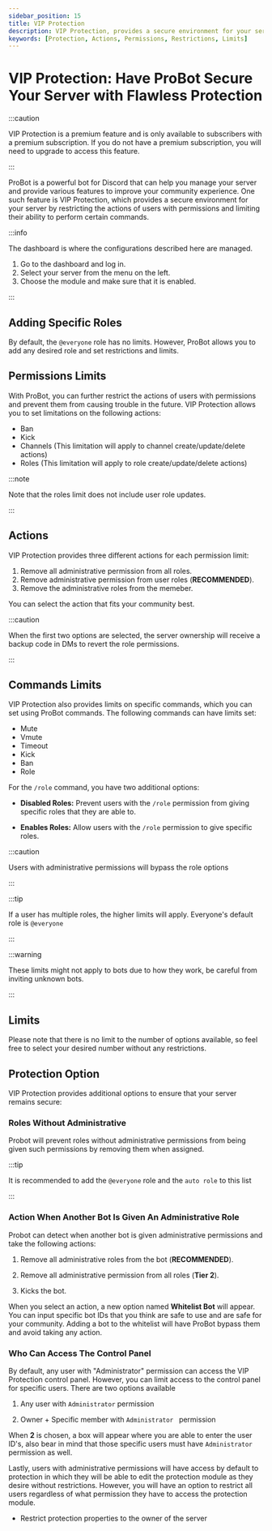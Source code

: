 ```yaml
---
sidebar_position: 15
title: VIP Protection
description: VIP Protection, provides a secure environment for your server by restricting the actions of users with permissions and limiting their ability to perform certain commands and actions.
keywords: [Protection, Actions, Permissions, Restrictions, Limits]
---
```


# VIP Protection: Have ProBot Secure Your Server with Flawless Protection

:::caution 

VIP Protection is a premium feature and is only available to subscribers with a premium subscription. If you do not have a premium subscription, you will need to upgrade to access this feature.

:::

ProBot is a powerful bot for Discord that can help you manage your server and provide various features to improve your community experience. One such feature is VIP Protection, which provides a secure environment for your server by restricting the actions of users with permissions and limiting their ability to perform certain commands.

:::info

The dashboard is where the configurations described here are managed.

1. Go to the dashboard and log in. 
2. Select your server from the menu on the left.
3. Choose the module and make sure that it is enabled. 

:::

## Adding Specific Roles

By default, the `@everyone` role has no limits. However, ProBot allows you to add any desired role and set restrictions and limits.

## Permissions Limits 

With ProBot, you can further restrict the actions of users with permissions and prevent them from causing trouble in the future. VIP Protection allows you to set limitations on the following actions:

- Ban 
- Kick 
- Channels (This limitation will apply to channel create/update/delete actions) 
- Roles (This limitation will apply to role create/update/delete actions)

:::note 

Note that the roles limit does not include user role updates.

:::

## Actions 

VIP Protection provides three different actions for each permission limit:

1. Remove all administrative permission from all roles. 
2. Remove administrative permission from user roles (**RECOMMENDED**). 
3. Remove the administrative roles from the memeber. 

You can select the action that fits your community best.

:::caution

When the first two options are selected, the server ownership will receive a backup code in DMs to revert the role permissions.

:::

## Commands Limits 

VIP Protection also provides limits on specific commands, which you can set using ProBot commands. The following commands can have limits set:

- Mute 
- Vmute
- Timeout 
- Kick 
- Ban 
- Role 

For the `/role` command, you have two additional options:

- **Disabled Roles:** Prevent users with the `/role` permission from giving specific roles that they are able to.

- **Enables Roles:** Allow users with the `/role` permission to give specific roles.

:::caution

Users with administrative permissions will bypass the role options

:::

:::tip

If a user has multiple roles, the higher limits will apply. Everyone's default role is `@everyone`

:::

:::warning

These limits might not apply to bots due to how they work, be careful from inviting unknown bots.

:::

## Limits 

Please note that there is no limit to the number of options available, so feel free to select your desired number without any restrictions.


## Protection Option 

VIP Protection provides additional options to ensure that your server remains secure:

### Roles Without Administrative 

Probot will prevent roles without administrative permissions from being given such permissions by removing them when assigned.

:::tip

It is recommended to add the `@everyone` role and the `auto role` to this list 

:::

### Action When Another Bot Is Given An Administrative Role 

Probot can detect when another bot is given administrative permissions and take the following actions:

1. Remove all administrative roles from the bot (**RECOMMENDED**). 

2. Remove all administrative permission from all roles (**Tier 2**).

3. Kicks the bot.

When you select an action, a new option named **Whitelist Bot** will appear. You can input specific bot IDs that you think are safe to use and are safe for your community. Adding a bot to the whitelist will have ProBot bypass them and avoid taking any action.

### Who Can Access The Control Panel 

By default, any user with "Administrator" permission can access the VIP Protection control panel. However, you can limit access to the control panel for specific users. There are two options available

1. Any user with `Administrator` permission 

2. Owner + Specific member with `Administrator ` permission

When **2** is chosen, a box will appear where you are able to enter the user ID's, also bear in mind that those specific users must have `Administrator` permission as well. 

Lastly, users with administrative permissions will have access by default to protection in which they will be able to edit the protection module as they desire without restrictions. However, you will have an option to restrict all users regardless of what permission they have to access the protection module. 

- Restrict protection properties to the owner of the server



